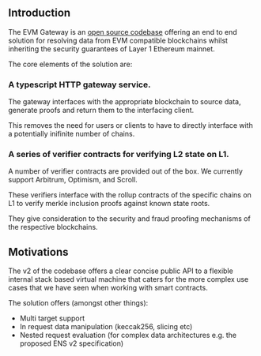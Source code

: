 ## Introduction

The EVM Gateway is an [open source codebase](https://github.com/unruggable-labs/evmgateway-v2/tree/main/v2) offering an end to end solution for resolving data from EVM compatible blockchains whilst inheriting the security guarantees of Layer 1 Ethereum mainnet.

The core elements of the solution are:
   ### A typescript HTTP gateway service.
   
   The gateway interfaces with the appropriate blockchain to source data, generate proofs and return them to the interfacing client.

   This removes the need for users or clients to have to directly interface with a potentially inifinite number of chains.

   ### A series of verifier contracts for verifying L2 state on L1.
   
   A number of verifier contracts are provided out of the box. We currently support Arbitrum, Optimism, and Scroll.
   
   These verifiers interface with the rollup contracts of the specific chains on L1 to verify merkle inclusion proofs against known state roots.

   They give consideration to the security and fraud proofing mechanisms of the respective blockchains.


## Motivations

The v2 of the codebase offers a clear concise public API to a flexible internal stack based virtual machine that caters for the more complex use cases that we have seen when working with smart contracts.

The solution offers (amongst other things):
- Multi target support
- In request data manipulation (keccak256, slicing etc)
- Nested request evaluation (for complex data architectures e.g. the proposed ENS v2 specification)
